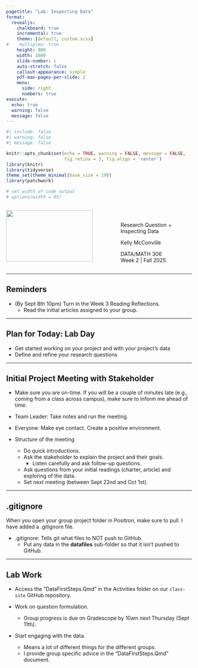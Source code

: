 ```yaml
---
pagetitle: "Lab: Inspecting Data"
format: 
  revealjs:
    chalkboard: true
    incremental: true
    theme: [default, custom.scss]
#    multiplex: true
    height: 900
    width: 1600
    slide-number: c
    auto-stretch: false
    callout-appearance: simple
    pdf-max-pages-per-slide: 2
    menu: 
      side: right
      numbers: true
execute:
  echo: true
  warning: false
  message: false
---
```


```r
#| include: false
#| warning: false
#| message: false

knitr::opts_chunk$set(echo = TRUE, warning = FALSE, message = FALSE, 
                      fig.retina = 3, fig.align = 'center')
library(knitr)
library(tidyverse)
theme_set(theme_minimal(base_size = 19))
library(patchwork)

# set width of code output
# options(width = 65)
```



::::: columns
::: {.column .center width="60%"}
![](img/Data306_Unicorn_Fall2025.png){width="90%"}
:::

::: {.column .center width="40%"}
<br>

[Research Question + Inspecting Data]{.custom-title}

 

[Kelly McConville]{.custom-subtitle}

[DATA/MATH 306 <br> Week 2 \| Fall 2025]{.custom-subtitle}
:::
:::::


---

## Reminders


    
+ (By Sept 8th 10pm) Turn in the Week 3 Reading Reflections.  
    + Read the initial articles assigned to your group.



---

## Plan for Today: Lab Day

* Get started working on your project and with your project's data
* Define and refine your research questions

---

## Initial Project Meeting with Stakeholder

* Make sure you are on-time.  If you will be a couple of minutes late (e.g., coming from a class across campus), make sure to inform me ahead of time.

* Team Leader: Take notes and run the meeting.

* Everyone: Make eye contact.  Create a positive environment.

* Structure of the meeting
    + Do quick introductions.
    + Ask the stakeholder to explain the project and their goals.
        + Listen carefully and ask follow-up questions.
    + Ask questions from your initial readings (charter, article) and exploring of the data.
    + Set next meeting (between Sept 22nd and Oct 1st).

---

## .gitignore

When you open your group project folder in Positron, make sure to pull.  I have added a .gitignore file.  

* .gitignore: Tells git what files to NOT push to GitHub.
    + Put any data in the **datafiles** sub-folder so that it isn't pushed to GitHub.


---

## Lab Work

* Access the "DataFirstSteps.Qmd" in the Activities folder on our `class-site` GitHub repository.

* Work on question formulation.
  + Group progress is due on Gradescope by 10am next Thursday (Sept 11th).
* Start engaging with the data.
  + Means a lot of different things for the different groups.
  + I provide group specific advice in the "DataFirstSteps.Qmd" document.